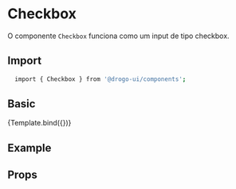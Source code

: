 

<Meta
  title="Inputs/Checkbox"
  component={Checkbox}
  args={{}}
  argTypes={{}}
  parameters={{}}
/>


# Checkbox

<!-- Adicionar uma descrição para o componente -->

O componente `Checkbox` funciona como um input de tipo checkbox.

## Import

```sh
  import { Checkbox } from '@drogo-ui/components';
```

## Basic

<Canvas>
  <Story
    name="Default"
    args={{
      label: 'Checkbox',
      name: 'checkbox',
      checked: true,
    }}
    argTypes={{}}
    parameters={{}}
  >
    {Template.bind({})}
  </Story>
</Canvas>

## Example

<Canvas>
  <Story name="Example" args={{}} argTypes={{}} parameters={{}}>
    <div
      style={{
        paddingBottom: '1rem',
      }}
    >
      <Checkbox label="Adventure" labelFor="adventure" />
    </div>
    <Checkbox label="Strategy" labelFor="strategy" />
  </Story>
</Canvas>

## Props

<ArgsTable of={Checkbox} />
